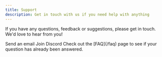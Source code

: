 ```yaml
---
title: Support
description: Get in touch with us if you need help with anything
---
```


If you have any questions, feedback or suggestions, please get in touch. We'd love to hear from you!

<CardGroup cols={2}>
  <Card
    title="Email (recommended)"
    icon="envelope"
    href="mailto:support@kinpal.com"
  >
    Send an email
  </Card>
  <Card
    title="Discord"
    icon="discord"
    href="https://discord.gg/ZRZKqJf3tY"
  >
    Join Discord
  </Card>
</CardGroup>

<Note>
  Check out the [FAQ](/faq) page to see if your question has already been
  answered.
</Note>
